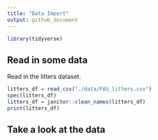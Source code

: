 ```yaml
---
title: "Data Import"
output: github_document
---
```


```r
library(tidyverse)
```

## Read in some data

Read in the litters dataset.

```r
litters_df = read_csv("./data/FAS_litters.csv")
spec(litters_df)
litters_df = janitor::clean_names(litters_df)
print(litters_df)
```

## Take a look at the data

```r

```


